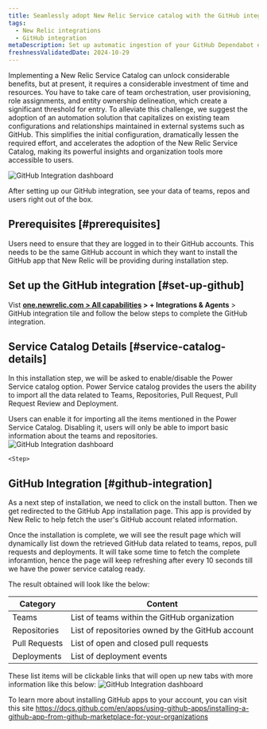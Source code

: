 ```yaml
---
title: Seamlessly adopt New Relic Service catalog with the GitHub integration
tags:
  - New Relic integrations
  - GitHub integration
metaDescription: Set up automatic ingestion of your GitHub Dependabot events by using webhook for ongoing ingestion.
freshnessValidatedDate: 2024-10-29
---
```



Implementing a New Relic Service Catalog can unlock considerable benefits, but at present, it requires a considerable investment of time and resources. You have to take care of team orchestration, user provisioning, role assignments, and entity ownership delineation, which create a significant threshold for entry. To alleviate this challenge, we suggest the adoption of an automation solution that capitalizes on existing team configurations and relationships maintained in external systems such as GitHub. This simplifies the initial configuration, dramatically lessen the required effort, and accelerates the adoption of the New Relic Service Catalog, making its powerful insights and organization tools more accessible to users.

<img
  title="GitHub Integration dashboard"
  alt="GitHub Integration dashboard"
  src="/images/github-integration-screenshot.webp"
/>

<figcaption>
After setting up our GitHub integration, see your data of teams, repos and users right out of the box.
</figcaption>

## Prerequisites [#prerequisites]

Users need to ensure that they are logged in to their GitHub accounts. This needs to be the same GitHub account in which they want to install the GitHub app that New Relic will be providing during installation step.


## Set up the GitHub integration [#set-up-github]

Vist <DNT>**[one.newrelic.com > All capabilities](https://one.newrelic.com/all-capabilities) > + Integrations & Agents** > GitHub integration</DNT> tile and follow the below steps to complete the GitHub integration.

<Steps>
<Step>

## Service Catalog Details [#service-catalog-details]

In this installation step, we will be asked to enable/disable the Power Service catalog option. Power Service catalog provides the users the ability to import all the data related to Teams, Repositories, Pull Request, Pull Request Review and Deployment. 

Users can enable it for importing all the items mentioned in the Power Service Catalog. Disabling it, users will only be able to import basic information about the teams and repositories.
    <img
      title="GitHub Integration dashboard"
      alt="GitHub Integration dashboard"
      src="/images/github-integration-progress.webp"
    />
    </Step>

    <Step>

## GitHub Integration [#github-integration]

As a next step of installation, we need to click on the install button. Then we get redirected to the GitHub App installation page. This app is provided by New Relic to help fetch the user's GitHub account related information. 

Once the installation is complete, we will see the result page which will dynamically list down the retrieved GitHub data related to teams, repos, pull requests and deployments. It will take some time to fetch the complete inforamtion, hence the page will keep refreshing after every 10 seconds till we have the power service catalog ready. 

The result obtained will look like the below: 

| Category | Content |
| --- | --- |
| Teams | List of teams within the GitHub organization |
| Repositories | List of repositories owned by the GitHub account |
| Pull Requests | List of open and closed pull requests |
| Deployments | List of deployment events  |

These list items will be clickable links that will open up new tabs with more information like this below: 
<img
  title="GitHub Integration dashboard"
  alt="GitHub Integration dashboard"
  src="/images/github-integration-success.webp"
/>
    </Step>
</Steps>

To learn more about installing GitHub apps to your account, you can visit this site https://docs.github.com/en/apps/using-github-apps/installing-a-github-app-from-github-marketplace-for-your-organizations